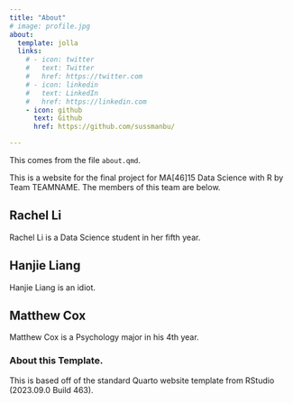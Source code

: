 ```yaml
---
title: "About"
# image: profile.jpg
about:
  template: jolla
  links:
    # - icon: twitter
    #   text: Twitter
    #   href: https://twitter.com
    # - icon: linkedin
    #   text: LinkedIn
    #   href: https://linkedin.com
    - icon: github
      text: Github
      href: https://github.com/sussmanbu/

---
```



This comes from the file `about.qmd`.

This is a website for the final project for MA[46]15 Data Science with R by Team TEAMNAME.
The members of this team are below.

## Rachel Li 

Rachel Li is a Data Science student in her fifth year. 

## Hanjie Liang

Hanjie Liang is an idiot.

## Matthew Cox

Matthew Cox is a Psychology major in his 4th year.

<!-- Please leave in the information below -->

### About this Template.

This is based off of the standard Quarto website template from RStudio (2023.09.0 Build 463).
